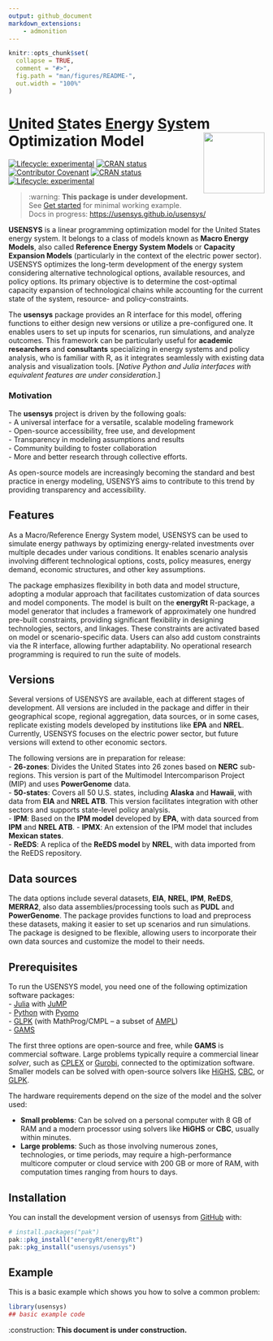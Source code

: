 ```yaml
---
output: github_document
markdown_extensions:
    - admonition
---
```


<!-- README.md is generated from README.Rmd. Please edit that file -->

```r
knitr::opts_chunk$set(
  collapse = TRUE,
  comment = "#>",
  fig.path = "man/figures/README-",
  out.width = "100%"
)
```

# [U]{.underline}nited [S]{.underline}tates [En]{.underline}ergy [Sys]{.underline}tem Optimization Model <img src="man/figures/logo.png" align="right" width="120"/>

<!-- badges: start -->

[![Lifecycle: experimental](https://img.shields.io/badge/lifecycle-experimental-orange.svg)](https://lifecycle.r-lib.org/articles/stages.html#experimental) [![CRAN status](https://www.r-pkg.org/badges/version/usensys)](https://CRAN.R-project.org/package=usensys) [![Contributor Covenant](https://img.shields.io/badge/Contributor%20Covenant-2.1-4baaaa.svg)](code_of_conduct.md)
[![CRAN status](https://www.r-pkg.org/badges/version/usensys)](https://CRAN.R-project.org/package=usensys)
[![Lifecycle: experimental](https://img.shields.io/badge/lifecycle-experimental-orange.svg)](https://lifecycle.r-lib.org/articles/stages.html#experimental)
<!-- badges: end -->

::: warn
> :warning: **This package is under development.**\
> See [Get started](https://usensys.github.io/usensys/articles/usensys.html) for minimal working example.\
> Docs in progress: <https://usensys.github.io/usensys/>
:::

**USENSYS** is a linear programming optimization model for the United States energy system. It belongs to a class of models known as **Macro Energy Models**, also called **Reference Energy System Models** or **Capacity Expansion Models** (particularly in the context of the electric power sector). USENSYS optimizes the long-term development of the energy system considering alternative technological options, available resources, and policy options. Its primary objective is to determine the cost-optimal capacity expansion of technological chains while accounting for the current state of the system, resource- and policy-constraints.

The **usensys** package provides an R interface for this model, offering functions to either design new versions or utilize a pre-configured one. It enables users to set up inputs for scenarios, run simulations, and analyze outcomes. This framework can be particularly useful for **academic researchers** and **consultants** specializing in energy systems and policy analysis, who is familiar with R, as it integrates seamlessly with existing data analysis and visualization tools. [*Native Python and Julia interfaces with equivalent features are under consideration*.]

### Motivation

The **usensys** project is driven by the following goals:   
-   A universal interface for a versatile, scalable modeling framework   
-   Open-source accessibility, free use, and development   
-   Transparency in modeling assumptions and results   
-   Community building to foster collaboration   
-   More and better research through collective efforts.  

As open-source models are increasingly becoming the standard and best practice in energy modeling, USENSYS aims to contribute to this trend by providing transparency and accessibility.

## Features

As a Macro/Reference Energy System model, USENSYS can be used to simulate energy pathways by optimizing energy-related investments over multiple decades under various conditions. It enables scenario analysis involving different technological options, costs, policy measures, energy demand, economic structures, and other key assumptions.

The package emphasizes flexibility in both data and model structure, adopting a modular approach that facilitates customization of data sources and model components. The model is built on the **energyRt** R-package, a model generator that includes a framework of approximately one hundred pre-built constraints, providing significant flexibility in designing technologies, sectors, and linkages. These constraints are activated based on model or scenario-specific data. Users can also add custom constraints via the R interface, allowing further adaptability. No operational research programming is required to run the suite of models.

## Versions

Several versions of USENSYS are available, each at different stages of development. All versions are included in the package and differ in their geographical scope, regional aggregation, data sources, or in some cases, replicate existing models developed by institutions like **EPA** and **NREL**. Currently, USENSYS focuses on the electric power sector, but future versions will extend to other economic sectors.

The following versions are in preparation for release:   
-  **26-zones**: Divides the United States into 26 zones based on **NERC** sub-regions. This version is part of the Multimodel Intercomparison Project (MIP) and uses **PowerGenome** data.   
-  **50-states**: Covers all 50 U.S. states, including **Alaska** and **Hawaii**, with data from **EIA** and **NREL ATB**. This version facilitates integration with other sectors and supports state-level policy analysis.   
- **IPM**: Based on the **IPM model** developed by **EPA**, with data sourced from **IPM** and **NREL ATB**.
- **IPMX**: An extension of the IPM model that includes **Mexican states**.   
- **ReEDS**: A replica of the **ReEDS model** by **NREL**, with data imported from the ReEDS repository.

## Data sources

The data options include several datasets, **EIA**, **NREL**, **IPM**, **ReEDS**, **MERRA2**, also data assemblies/processing tools such as **PUDL** and **PowerGenome**. The package provides functions to load and preprocess these datasets, making it easier to set up scenarios and run simulations. The package is designed to be flexible, allowing users to incorporate their own data sources and customize the model to their needs.

## Prerequisites

To run the USENSYS model, you need one of the following optimization software packages:   
- [Julia](https://julialang.org/) with [JuMP](https://jump.dev/)\
- [Python](https://www.python.org/) with [Pyomo](https://www.pyomo.org/)\
- [GLPK](https://en.wikibooks.org/wiki/GLPK/GMPL_(MathProg)) (with MathProg/CMPL – a subset of [AMPL](https://ampl.com/))\
- [GAMS](https://www.gams.com/)\

The first three options are open-source and free, while **GAMS** is commercial software. Large problems typically require a commercial linear *solver*, such as [CPLEX](https://en.wikipedia.org/wiki/CPLEX) or [Gurobi](https://en.wikipedia.org/wiki/Gurobi_Optimizer), connected to the optimization software. Smaller models can be solved with open-source solvers like [HiGHS](https://highs.dev/), [CBC](https://coin-or.github.io/Cbc/intro.html), or [GLPK](https://www.gnu.org/software/glpk/).

The hardware requirements depend on the size of the model and the solver used:

-   **Small problems**: Can be solved on a personal computer with 8 GB of RAM and a modern processor using solvers like **HiGHS** or **CBC**, usually within minutes.   
-   **Large problems**: Such as those involving numerous zones, technologies, or time periods, may require a high-performance multicore computer or cloud service with 200 GB or more of RAM, with computation times ranging from hours to days.

## Installation

You can install the development version of usensys from [GitHub](https://github.com/) with:

``` r
# install.packages("pak")
pak::pkg_install("energyRt/energyRt")
pak::pkg_install("usensys/usensys")
```

## Example

This is a basic example which shows you how to solve a common problem:

```r
library(usensys)
## basic example code
```

:construction: **This document is under construction.**
